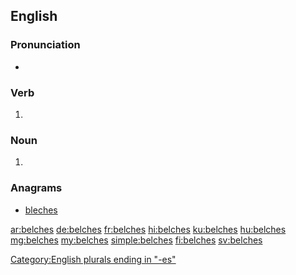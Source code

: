 ==English==

===Pronunciation===
* {{IPA|/ˈbɛltʃɪz/|lang=en}}

===Verb===
{{head|en|verb form}}

# {{en-third-person singular of|belch}}

===Noun===
{{head|en|noun plural form}}

# {{plural of|belch|lang=en}}

===Anagrams===
* [[bleches#English|bleches]]

[[Category:English plurals ending in "-es"]]

[[ar:belches]]
[[de:belches]]
[[fr:belches]]
[[hi:belches]]
[[ku:belches]]
[[hu:belches]]
[[mg:belches]]
[[my:belches]]
[[simple:belches]]
[[fi:belches]]
[[sv:belches]]
